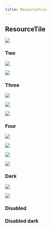 ```yaml
---
title: ResourceTile
---
```



## ResourceTile

<Row className="resource-tile-group">
<Column colMd={4} colLg={4} noGutterLg>
    <ResourceTile
      subTitle="Design Kit"
      title="Explore & Create"
      aspectRatio="2:1"
      href="https://github.com/IBM/carbon-elements/blob/master/.github/CONTRIBUTING.md"
      >

![](/images/github-icon.png)

  </ResourceTile>
</Column>
</Row>

### Two

<Row className="resource-tile-group">
<Column colMd={4} colLg={4} noGutterLg>
    <ResourceTile
      subTitle="Design Kit"
      title="Explore & Create"
      aspectRatio="2:1"
      actionIcon="arrowRight"
      href="https://github.com/IBM/carbon-elements/blob/master/.github/CONTRIBUTING.md"
      >

![](/images/github-icon.png)

  </ResourceTile>
</Column>
<Column colMd={4} colLg={4} noGutterLg>
    <ResourceTile
      subTitle="Download"
      actionIcon="download"
      aspectRatio="2:1"
      href="https://github.com/IBM/carbon-elements/blob/master/.github/CONTRIBUTING.md"
      >

![](/images/github-icon.png)

  </ResourceTile>
</Column>
</Row>

### Three

<Row className="resource-tile-group">
<Column colMd={4} colLg={4} noGutterLg>
    <ResourceTile
      subTitle="Design Kit"
      title="Explore & Create"
      aspectRatio="2:1"
      actionIcon="arrowRight"
      href="https://github.com/IBM/carbon-elements/blob/master/.github/CONTRIBUTING.md"
      >

![](/images/github-icon.png)

  </ResourceTile>
</Column>
<Column colMd={4} colLg={4} noGutterLg>
    <ResourceTile
      subTitle="Download"
      actionIcon="download"
      aspectRatio="2:1"
      href="https://github.com/IBM/carbon-elements/blob/master/.github/CONTRIBUTING.md"
      >

![](/images/github-icon.png)

  </ResourceTile>
</Column>
<Column colMd={4} colLg={4} noGutterLg>
    <ResourceTile
      subTitle="Design Kit"
      title="Explore & Create"
      aspectRatio="2:1"
      href="https://github.com/IBM/carbon-elements/blob/master/.github/CONTRIBUTING.md"
      >

![](/images/github-icon.png)

  </ResourceTile>
</Column>
</Row>

### Four

<Row className="resource-tile-group">
<Column colMd={4} colLg={4} noGutterLg>
    <ResourceTile
      subTitle="Design Kit"
      title="Explore & Create"
      aspectRatio="2:1"
      href="https://github.com/IBM/carbon-elements/blob/master/.github/CONTRIBUTING.md"
      >

![](/images/github-icon.png)

  </ResourceTile>
</Column>
<Column colMd={4} colLg={4} noGutterLg>
    <ResourceTile
      subTitle="Download"
      actionIcon="download"
      aspectRatio="2:1"
      href="https://github.com/IBM/carbon-elements/blob/master/.github/CONTRIBUTING.md"
      >

![](/images/github-icon.png)

  </ResourceTile>
</Column>
<Column colMd={4} colLg={4} noGutterLg>
    <ResourceTile
      subTitle="Design Kit"
      title="Explore & Create"
      aspectRatio="2:1"
      href="https://github.com/IBM/carbon-elements/blob/master/.github/CONTRIBUTING.md"
      >

![](/images/github-icon.png)

  </ResourceTile>
</Column>
<Column colMd={4} colLg={4} noGutterLg>
    <ResourceTile
      subTitle="Design Kit"
      title="Explore & Create"
      aspectRatio="2:1"
      href="https://github.com/IBM/carbon-elements/blob/master/.github/CONTRIBUTING.md"
      >

![](/images/github-icon.png)

  </ResourceTile>
</Column>
</Row>

### Dark

<Row className="resource-tile-group">
<Column colMd={4} colLg={4} noGutterLg>
    <ResourceTile
      subTitle="Design Kit"
      title="Explore & Create"
      actionIcon="arrowRight"
      aspectRatio="2:1"
      dark
      href="https://github.com/IBM/carbon-elements/blob/master/.github/CONTRIBUTING.md"
      >

![](/images/sketch-icon.png)

  </ResourceTile>
</Column>
<Column colMd={4} colLg={4} noGutterLg>
    <ResourceTile
      subTitle="Design Kit"
      actionIcon="launch"
      aspectRatio="2:1"
      dark
      href="https://github.com/IBM/carbon-elements/blob/master/.github/CONTRIBUTING.md"
      >

![](/images/sketch-icon.png)

  </ResourceTile>
</Column>
</Row>

### Disabled

<Row className="resource-tile-group">
  <Column colMd={4} colLg={4} noGutterLg>
    <ResourceTile
      subTitle="Design Kit"
      title="Explore & Create"
      aspectRatio="2:1"
      actionIcon="launch"
      disabled
    />
  </Column>
  <Column colMd={4} colLg={4} noGutterLg>
    <ResourceTile subTitle="Design Kit" aspectRatio="2:1" disabled />
  </Column>
</Row>

### Disabled dark

<Row className="resource-tile-group">
  <Column colMd={4} colLg={4} noGutterLg>
    <ResourceTile
      subTitle="Design Kit"
      title="Explore & Create"
      aspectRatio="2:1"
      disabled
      dark
    />
  </Column>
  <Column colMd={4} colLg={4} noGutterLg>
    <ResourceTile subTitle="Design Kit" aspectRatio="2:1" disabled dark />
  </Column>
</Row>
